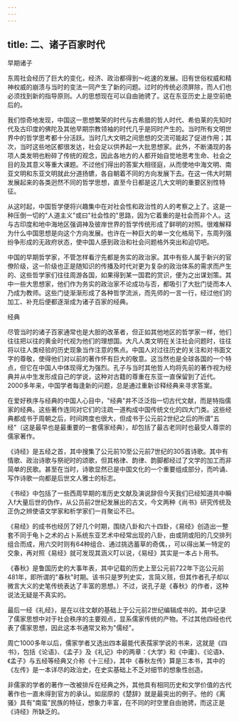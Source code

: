 ```yaml
---
---
---
```

title: 二、诸子百家时代
---



早期诸子

东周社会经历了巨大的变化，经济、政治都得到～屹速的发展。旧有世俗权威和精神权威的崩溃与当时的变法一同产生了新的问题。过时的传统必须屏除，而人们也必须找到新的指导原则。人的思想现在可以自由驰骋了。这在东亚历史上是空前绝后的。

我们惊奇地发现，中国这一思想繁荣的时代与古希腊的哲人时代、希伯莱的先知时代及古印度的佛陀及其他早期宗教领袖的时代几乎是同时产生的。当时所有文明世界中的哲学思考都十分活跃。当时几大文明之间思想的交流可能起了促进作用；其次，当时这些地区都很发达，社会足以供养起一大批思想家。此外，不断涌现的各项人类发明也粉碎了传统的观念，因此各地方的人都开始自觉地思考生命、社会之目的及其意义等重大课题。不过他们得出的答案大相径庭，从而使地中海文明、南亚文明和东亚文明就此分道扬镳，各自朝着不同的方向发展下去。在这一伟大时期发展起来的各类迥然不同的哲学思想，直至今日都是这几大文明的重要区别性特征。

从这时起，中国哲学便将兴趣集中在对社会性和政治性的人的考察之上了。这是一种压倒一切的"人道主义"或曰"社会性的"思路，因为它着重的是社会而非个人。这与古印度和地中海地区强调神及彼岸世界的哲学传统形成了鲜明的对照。很难解释为什么中国思想是向这个方向发展。也许在一种巨大的单一文化格局下，东周列强纷争形成的无政府状态，使中国人感到政治和社会问题格外突出和迫切吧。

中国的早期哲学家，不管怎样看泞先都是务实的政治家。其中有些人属于新兴的官僚阶级，这一阶级也正是随知识的传播及时代对更为复杂的政治体系的需求而产生的、这些哲学家们往往周游各国，如果得到某一国君的赏识，便为之出谋划策。其中一些大思想家，他们作为务实的政治家不论成功与否，都吸引了大批门徒而本人乃成为教师。这些门徒渐渐形成了各种哲学流派，而先师的一言一行，经过他们的加工、补充后便都逐渐成为诸子百家的经典。

经典

尽管当时的诸子百家通常也是大胆的改革者，但正如其他地区的哲学家一样，他们往往把以往的黄金时代视为他们的理想国。大凡人类文明在关注社会问题时，往往将以往人类经验的历史现象当作注意的焦点。中国人对过往历史的关注和对书面文字的尊敬，使得他们对以前的著作怀有巨大的敬意。这当然也是全球各国的一个特点，但它在中国人中体现得尤为强烈。孔子与当时其他哲人均将先前的著作视为经典并从中生发形成自己的学说，这种对古籍的尊重在东亚一直保留到了近代。2000多年来，中国学者每逢新的问题，总是通过重新诊释经典来寻求答案。

在爱好秩序与经典的中国人心目中，"经典"并不泛泛指一切古代文献，而是特指儒家的经典。这些著作连同对它们的注疏一道构成中国传统文化的四大门类。这些经典都成书于周朝之后，时间跨度也很大，但成书于公元前2世纪之后的所谓"五经"（这是最早也是最重要的一套儒家经典），却包括了最古老同时也最受人尊崇的儒家著作。

《诗经》是五经之首，其中搜集了公元前10至公元前7世纪的305首诗歌。其中有情歌、政治诗歌与祭祀时的颂歌，但其格律、韵律、韵脚都经过了文学的加工而非简单的民歌。甚至在当时，诗歌显然已是中国文化的一个重要组成部分，而吟诵、写作诗歌一向都是后世文人雅士的标志。

《书经》中包括了一些西周早期的准历史文献及演说辞但今天我们已经知道共中瞬入f大量后世的伪作，从公员前2世纪发展出的古文，今文两种《尚书》研究传统及正伪之辨使语文学家和析学家们一肖聚讼不已。



《易经》的成书也经厉了好几个时期，围绕八卦和六十四卦，《易经》创造出一整套不同于龟卜之术的占卜系统东亚艺术中经常出现的八卦，由或阴或阳的几交排列组合而成，用六交时则有64种组合、通过挑选蓄草的奇偶，，可以得出某一特定的交象，再对照《易经》就可发现其涵义叮以说，《易经》其实是一本占卜用书。

《春秋》是鲁国历史的大事年表，其中记载的历史上至公元前722年下迄公元前481年，即所谓的"春秋"时期。该书只是罗列史实，言简义赅，但其作者孔子却以微言大义的史笔传统表达了丰富的思想。）不过，说孔子是《春秋》的作者，这种说法无疑是不真实的。

最后一经《礼经》，是在以往文献的基础上于公元前2世纪编辑成书的。其中记录了儒家思想中对于社会秩序的主要观点，显系儒家传统的产物。不过其他四经也代表了儒家思想，因此这本书通常又称为"儒经"。

周亡1000多年以后，儒家学者又选出四本最能代表孺家学说的书来，这就是《四书》，包括《论语》、《孟子》及《礼记》中的两章：《大学》和《中庸》、《论语》、《孟子》与五经等经典又介称《十三经》，其中《春秋左传》算是三本书，其中的《左传》是一本详尽的政治史，在史实基础上不乏对细节的想象性创造。

非儒家的学者的著作一改被排斥在经典之外，其他具有相同历史和文学价值的古代著作也一直未得到官方的承认。如屈原的《楚辞》就是最突出的例子。他的《离骚》具有"南蛮"民族的特征，想象力丰富，在不同的时空里自由驰骋，而这正是《诗经》所缺乏的。